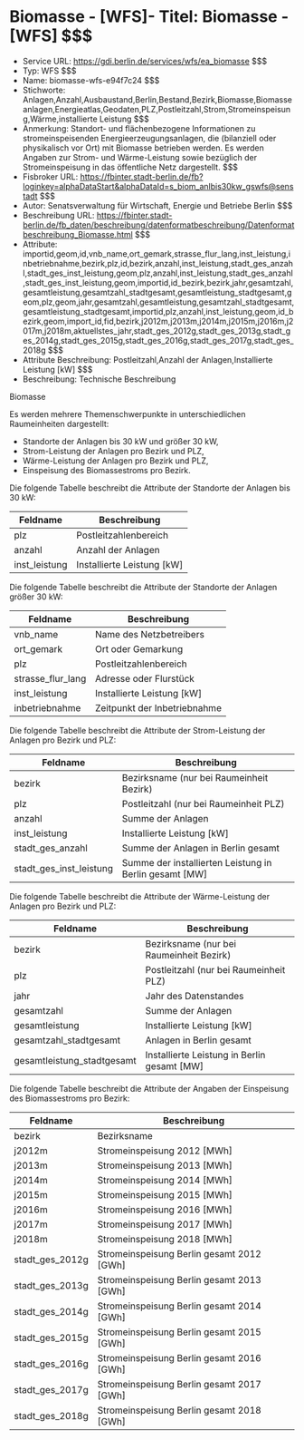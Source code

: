# Biomasse - [WFS]- Titel: Biomasse - [WFS] $$$
- Service URL: https://gdi.berlin.de/services/wfs/ea_biomasse $$$
- Typ: WFS $$$
- Name: biomasse-wfs-e94f7c24 $$$
- Stichworte: Anlagen,Anzahl,Ausbaustand,Berlin,Bestand,Bezirk,Biomasse,Biomasseanlagen,Energieatlas,Geodaten,PLZ,Postleitzahl,Strom,Stromeinspeisung,Wärme,installierte Leistung $$$
- Anmerkung: Standort- und flächenbezogene Informationen zu stromeinspeisenden Energieerzeugungsanlagen, die (bilanziell oder physikalisch vor Ort) mit Biomasse betrieben werden. Es werden Angaben zur Strom- und Wärme-Leistung sowie bezüglich der Stromeinspeisung in das öffentliche Netz dargestellt. $$$
- Fisbroker URL: https://fbinter.stadt-berlin.de/fb?loginkey=alphaDataStart&alphaDataId=s_biom_anlbis30kw_gswfs@senstadt $$$
- Autor: Senatsverwaltung für Wirtschaft, Energie und Betriebe Berlin $$$
- Beschreibung URL: https://fbinter.stadt-berlin.de/fb_daten/beschreibung/datenformatbeschreibung/Datenformatbeschreibung_Biomasse.html $$$
- Attribute: importid,geom,id,vnb_name,ort_gemark,strasse_flur_lang,inst_leistung,inbetriebnahme,bezirk,plz,id,bezirk,anzahl,inst_leistung,stadt_ges_anzahl,stadt_ges_inst_leistung,geom,plz,anzahl,inst_leistung,stadt_ges_anzahl,stadt_ges_inst_leistung,geom,importid,id_bezirk,bezirk,jahr,gesamtzahl,gesamtleistung,gesamtzahl_stadtgesamt,gesamtleistung_stadtgesamt,geom,plz,geom,jahr,gesamtzahl,gesamtleistung,gesamtzahl_stadtgesamt,gesamtleistung_stadtgesamt,importid,plz,anzahl,inst_leistung,geom,id_bezirk,geom,import_id,fid,bezirk,j2012m,j2013m,j2014m,j2015m,j2016m,j2017m,j2018m,aktuellstes_jahr,stadt_ges_2012g,stadt_ges_2013g,stadt_ges_2014g,stadt_ges_2015g,stadt_ges_2016g,stadt_ges_2017g,stadt_ges_2018g $$$
- Attribute Beschreibung: Postleitzahl,Anzahl der Anlagen,Installierte Leistung [kW] $$$
- Beschreibung: Technische Beschreibung 

Biomasse

Es werden mehrere Themenschwerpunkte in unterschiedlichen Raumeinheiten dargestellt:

* Standorte der Anlagen bis 30 kW und größer 30 kW,
* Strom-Leistung der Anlagen pro Bezirk und PLZ,
* Wärme-Leistung der Anlagen pro Bezirk und PLZ,
* Einspeisung des Biomassestroms pro Bezirk.

Die folgende Tabelle beschreibt die Attribute der Standorte der Anlagen bis 30 kW:

| **Feldname**   | **Beschreibung**             |
| -------------- | ---------------------------- |
| plz            | Postleitzahlenbereich        |
| anzahl         | Anzahl der Anlagen           |
| inst\_leistung | Installierte Leistung \[kW\] |

Die folgende Tabelle beschreibt die Attribute der Standorte der Anlagen größer 30 kW:

| **Feldname**        | **Beschreibung**             |
| ------------------- | ---------------------------- |
| vnb\_name           | Name des Netzbetreibers      |
| ort\_gemark         | Ort oder Gemarkung           |
| plz                 | Postleitzahlenbereich        |
| strasse\_flur\_lang | Adresse oder Flurstück       |
| inst\_leistung      | Installierte Leistung \[kW\] |
| inbetriebnahme      | Zeitpunkt der Inbetriebnahme |

Die folgende Tabelle beschreibt die Attribute der  Strom-Leistung der Anlagen pro Bezirk und PLZ:

| **Feldname**               | **Beschreibung**                                         |
| -------------------------- | -------------------------------------------------------- |
| bezirk                     | Bezirksname (nur bei Raumeinheit Bezirk)                 |
| plz                        | Postleitzahl (nur bei Raumeinheit PLZ)                   |
| anzahl                     | Summe der Anlagen                                        |
| inst\_leistung             | Installierte Leistung \[kW\]                             |
| stadt\_ges\_anzahl         | Summe der Anlagen in Berlin gesamt                       |
| stadt\_ges\_inst\_leistung | Summe der installierten Leistung in Berlin gesamt \[MW\] |

Die folgende Tabelle beschreibt die Attribute der Wärme-Leistung der Anlagen pro Bezirk und PLZ:

| **Feldname**                | **Beschreibung**                              |
| --------------------------- | --------------------------------------------- |
| bezirk                      | Bezirksname (nur bei Raumeinheit Bezirk)      |
| plz                         | Postleitzahl (nur bei Raumeinheit PLZ)        |
| jahr                        | Jahr des Datenstandes                         |
| gesamtzahl                  | Summe der Anlagen                             |
| gesamtleistung              | Installierte Leistung \[kW\]                  |
| gesamtzahl\_stadtgesamt     | Anlagen in Berlin gesamt                      |
| gesamtleistung\_stadtgesamt | Installierte Leistung in Berlin gesamt \[MW\] |

Die folgende Tabelle beschreibt die Attribute der Angaben der  Einspeisung des Biomassestroms pro Bezirk:

| **Feldname**      | **Beschreibung**                            |
| ----------------- | ------------------------------------------- |
| bezirk            | Bezirksname                                 |
| j2012m            | Stromeinspeisung 2012 \[MWh\]               |
| j2013m            | Stromeinspeisung 2013 \[MWh\]               |
| j2014m            | Stromeinspeisung 2014 \[MWh\]               |
| j2015m            | Stromeinspeisung 2015 \[MWh\]               |
| j2016m            | Stromeinspeisung 2016 \[MWh\]               |
| j2017m            | Stromeinspeisung 2017 \[MWh\]               |
| j2018m            | Stromeinspeisung 2018 \[MWh\]               |
| stadt\_ges\_2012g | Stromeinspeisung Berlin gesamt 2012 \[GWh\] |
| stadt\_ges\_2013g | Stromeinspeisung Berlin gesamt 2013 \[GWh\] |
| stadt\_ges\_2014g | Stromeinspeisung Berlin gesamt 2014 \[GWh\] |
| stadt\_ges\_2015g | Stromeinspeisung Berlin gesamt 2015 \[GWh\] |
| stadt\_ges\_2016g | Stromeinspeisung Berlin gesamt 2016 \[GWh\] |
| stadt\_ges\_2017g | Stromeinspeisung Berlin gesamt 2017 \[GWh\] |
| stadt\_ges\_2018g | Stromeinspeisung Berlin gesamt 2018 \[GWh\] | $$$

